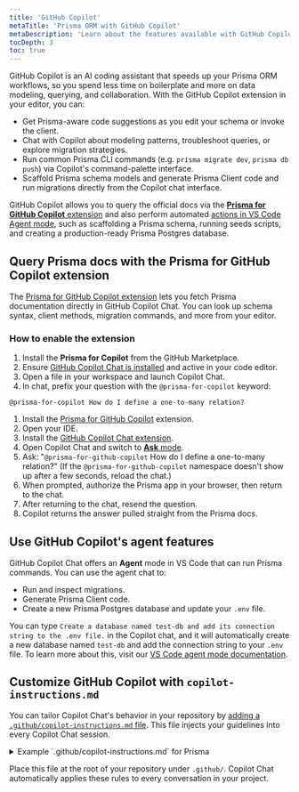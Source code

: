 ```yaml
---
title: 'GitHub Copilot'
metaTitle: 'Prisma ORM with GitHub Copilot'
metaDescription: 'Learn about the features available with GitHub Copilot and Prisma ORM, plus best practices and tips.'
tocDepth: 3
toc: true
---
```


GitHub Copilot is an AI coding assistant that speeds up your Prisma ORM workflows, so you spend less time on boilerplate and more on data modeling, querying, and collaboration. With the GitHub Copilot extension in your editor, you can:

- Get Prisma-aware code suggestions as you edit your schema or invoke the client.
- Chat with Copilot about modeling patterns, troubleshoot queries, or explore migration strategies.
- Run common Prisma CLI commands (e.g. `prisma migrate dev`, `prisma db push`) via Copilot's command-palette interface.
- Scaffold Prisma schema models and generate Prisma Client code and run migrations directly from the Copilot chat interface.

GitHub Copilot allows you to query the official docs via the [**Prisma for GitHub Copilot** extension](https://github.com/apps/prisma-for-github-copilot) and also perform automated [actions in VS Code Agent mode](/postgres/integrations/vscode-extension#agrent-mode), such as scaffolding a Prisma schema, running seeds scripts, and creating a production-ready Prisma Postgres database. 

## Query Prisma docs with the Prisma for GitHub Copilot extension

The [Prisma for GitHub Copilot extension](https://github.com/apps/prisma-for-github-copilot) lets you fetch Prisma documentation directly in GitHub Copilot Chat. You can look up schema syntax, client methods, migration commands, and more from your editor.

### How to enable the extension

1. Install the **Prisma for Copilot** from the GitHub Marketplace.
2. Ensure [GitHub Copilot Chat is installed](https://docs.github.com/en/copilot/using-github-copilot/copilot-chat/asking-github-copilot-questions-in-your-ide) and active in your code editor.
3. Open a file in your workspace and launch Copilot Chat.
4. In chat, prefix your question with the `@prisma-for-copilot` keyword:

```
@prisma-for-copilot How do I define a one-to-many relation?
```

1. Install the [Prisma for GitHub Copilot](https://github.com/apps/prisma-for-github-copilot) extension.
2. Open your IDE.
3. Install the [GitHub Copilot Chat extension](https://docs.github.com/en/copilot/managing-copilot/configure-personal-settings/installing-the-github-copilot-extension-in-your-environment).
4. Open Copilot Chat and switch to [**Ask** mode](https://code.visualstudio.com/docs/copilot/chat/chat-ask-mode).
5. Ask: "`@prisma-for-github-copilot` How do I define a one-to-many relation?" (If the `@prisma-for-github-copilot` namespace doesn't show up after a few seconds, reload the chat.)
6. When prompted, authorize the Prisma app in your browser, then return to the chat.
7. After returning to the chat, resend the question.
8. Copilot returns the answer pulled straight from the Prisma docs.

## Use GitHub Copilot's agent features

GitHub Copilot Chat offers an **Agent** mode in VS Code that can run Prisma commands. You can use the agent chat to:

- Run and inspect migrations.
- Generate Prisma Client code.
- Create a new Prisma Postgres database and update your `.env` file.

You can type `Create a database named test-db and add its connection string to the .env file.` in the Copilot chat, and it will automatically create a new database named `test-db` and add the connection string to your `.env` file. To learn more about this, visit our [VS Code agent mode documentation](/postgres/integrations/vscode-extension#agrent-mode).

## Customize GitHub Copilot with `copilot-instructions.md`

You can tailor Copilot Chat's behavior in your repository by [adding a `.github/copilot-instructions.md` file](https://docs.github.com/en/copilot/customizing-copilot/adding-repository-custom-instructions-for-github-copilot). This file injects your guidelines into every Copilot Chat session.

<details>
<summary>Example `.github/copilot-instructions.md` for Prisma</summary>

```text
# GitHub Copilot Instructions for Prisma Workspace

## General Guidelines

1. **Language**: English only.
2. **Types**: Declare explicit types; avoid `any`.
3. **Comments**: Use JSDoc for public methods and classes.
4. **Exports**: One export per file.
5. **Naming**:

   * **Classes/interfaces** → `PascalCase`
   * **Variables/functions** → `camelCase`
   * **Files/directories** → `kebab-case`
   * **Constants** → `UPPERCASE`
   * **Boolean flags** → verb-based (e.g., `isLoading`)

---

## Prisma-Specific Guidelines

### 1. Data Modeling

* **Domain-driven model names**: keep them singular (e.g. `User`, `OrderItem`).
* **Field naming**: use `camelCase` for fields (e.g. `createdAt`, `deletedAt`).
* **IDs & keys**:

  ```prisma
  model Post {
    id    Int    @id @default(autoincrement())
    uuid  String @unique @default(uuid())
  }
  /```
* **Composite keys & uniques**:

  ```prisma
  @@id([userId, role])
  @@unique([email, tenantId])
  /```
* **Enums & constrained values**: leverage `enum` for fixed domains.
* **Soft deletes & audit**:

  ```prisma
  model Base {
    createdAt DateTime @default(now())
    updatedAt DateTime @updatedAt
    deletedAt DateTime?
  }
  /```

### 2. Indexing & Constraints

* **Single-column indexes** for frequent lookups:

  ```prisma
  @@index([email])
  /```
* **Compound indexes** for multi-field filters/sorts:

  ```prisma
  @@index([status, createdAt])
  /```
* **Full-text search** (Postgres-only):

  ```prisma
  @@index([title, content], type: Brin)  // or Gin for JSONB
  /```

### 3. Migrations

* **Descriptive names**: `npx prisma migrate dev --name add-order-totals`
* **Idempotent steps**: avoid imperative SQL in migrations.
* **Shadow database**: enable in CI to catch drift.
* **Never edit** migration SQL after it’s applied to any environment.

### 4. Client Instantiation & Connection Management

* **Singleton pattern**

  ```ts
  // prisma.ts
  if (process.env.NODE_ENV !== 'production') global.prisma = prisma;
  /```

### 5. Transactions & Batch Operations

* **Multi-step atomicity**:

  ```ts
  const result = await prisma.$transaction([
    prisma.user.create({ data: { /*…*/ } }),
    prisma.order.create({ data: { /*…*/ } }),
  ]);
  /```
* **Interactive transactions** for long-running flows.
* **Bulk writes**: chunk large inserts/updates to avoid timeouts.

### 6. Precise Queries & Performance

* **Select only needed fields**:

  ```ts
  await prisma.user.findUnique({
    where: { id },
    select: { id: true, email: true },
  });
  /```
* **Avoid N+1**: use `include` or batch `findMany` with `where: { id: { in: [...] } }` or use database joins in prisma.
* Use **Cursor-based pagination**

### 7. Raw Queries & Client Extensions

* **Raw SQL** when necessary, safely:

  ```ts
  const users = await prisma.$queryRaw`SELECT * FROM "User" WHERE email = ${email}`;
  /```
* **Sanitize inputs** with `Prisma.sql` for complex interpolations.
* **Client extensions**: use preview feature `clientExtensions` to add common helper methods.

### 8. Error Handling

* **Catch specific errors**:

  ```ts
  try {
    // …
  } catch (e) {
    if (e instanceof Prisma.PrismaClientKnownRequestError) {
      // P2002: Unique constraint
    }
  }
  /```
* **Wrap in service-level errors** to add context before bubbling up.

### 9. Testing

* **In-memory DB** (SQLite) or **Testcontainers** for integration tests.
* **Mock Prisma Client** for pure unit tests via `jest.mock()` or similar.

### 10. Logging, Monitoring & Metrics

* **Enable query logging** in dev:

  ```ts
  new PrismaClient({ log: ['query', 'warn', 'error'] });
  /```
* **APM integration** (Datadog, Sentry) – capture latency, errors.
* **Client extensions** for metrics: create extensions that wrap calls to emit timing and telemetry instead of middleware.

### 11. Security & Best Practices

* **Never expose** raw Prisma client in HTTP controllers—wrap in a service layer.
* **Validate inputs** (e.g. with Zod) before any DB operation.
* **Least privilege** DB users: use separate roles for migrations vs. runtime.
* **Rotate credentials** and load from secure vault (AWS Secrets Manager, etc.).

### 12. Environment & Configuration

* **Centralize `DATABASE_URL`** and connection settings in `.env`.
* **Pin preview features** in `schema.prisma`:

  ```prisma
  generator client {
    previewFeatures = ["clientExtensions", "interactiveTransactions"]
  }
  /```
* **Version pinning**: match CLI and client versions in `package.json`.

```

</details>

Place this file at the root of your repository under `.github/`. Copilot Chat automatically applies these rules to every conversation in your project.
